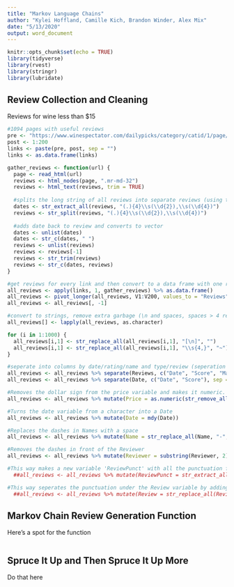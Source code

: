 ```yaml
---
title: "Markov Language Chains"
author: "Kylei Hoffland, Camille Kich, Brandon Winder, Alex Mix"
date: "5/13/2020"
output: word_document
---
```


```r
knitr::opts_chunk$set(echo = TRUE)
library(tidyverse)
library(rvest)
library(stringr)
library(lubridate)
```

## Review Collection and Cleaning

Reviews for wine less than $15

```r
#1094 pages with useful reviews
pre <- "https://www.winespectator.com/dailypicks/category/catid/1/page/"
post <- 1:200
links <- paste(pre, post, sep = "")
links <- as.data.frame(links)

```

```r
gather_reviews <- function(url) {
  page <- read_html(url)
  reviews <- html_nodes(page, ".mr-md-32")
  reviews <- html_text(reviews, trim = TRUE)
  
  #splits the long string of all reviews into separate reviews (using the date as the splitter)
  dates <- str_extract_all(reviews, "(.){4}\\s(\\d{2}),\\s(\\d{4})")
  reviews <- str_split(reviews, "(.){4}\\s(\\d{2}),\\s(\\d{4})")
  
  #adds date back to review and converts to vector
  dates <- unlist(dates)
  dates <- str_c(dates, " ")
  reviews <- unlist(reviews)
  reviews <- reviews[-1]
  reviews <- str_trim(reviews)
  reviews <- str_c(dates, reviews)
}

#get reviews for every link and then convert to a data frame with one review per row
all_reviews <- apply(links, 1, gather_reviews) %>% as.data.frame()
all_reviews <- pivot_longer(all_reviews, V1:V200, values_to = "Reviews")
all_reviews <- all_reviews[, -1]
```

```r
#convert to strings, remove extra garbage (\n and spaces, spaces > 4 replaced by '~')
all_reviews[] <- lapply(all_reviews, as.character)

for (i in 1:1000) {
  all_reviews[i,1] <- str_replace_all(all_reviews[i,1], "[\n]", "")
  all_reviews[i,1] <- str_replace_all(all_reviews[i,1], "\\s{4,}", "~")
}

#seperate into columns by date/rating/name and type/review (seperation character is '~')
all_reviews <- all_reviews %>% separate(Reviews, c("Date", "Score", "Maker", "Name", "Price", "Review", "Reviewer"), sep = "~", extra = "merge")
all_reviews <- all_reviews %>% separate(Date, c("Date", "Score"), sep = -2, remove = FALSE)
```


```r
#Removes the dollar sign from the price variable and makes it numeric.
all_reviews <- all_reviews %>% mutate(Price = as.numeric(str_remove_all(Price, "\\$")))

#Turns the date variable from a character into a Date
all_reviews <- all_reviews %>% mutate(Date = mdy(Date))

#Replaces the dashes in Names with a space
all_reviews <- all_reviews %>% mutate(Name = str_replace_all(Name, "-", " "))

#Removes the dashes in front of the Reviewer
all_reviews <- all_reviews %>% mutate(Reviewer = substring(Reviewer, 2))

#This way makes a new variable 'ReviewPunct' with all the punctuation for each review and removes the punctuation within the Review variable.
  ##all_reviews <- all_reviews %>% mutate(ReviewPunct = str_extract_all(Review, "[:punct:]")) %>% mutate(Review = removePunctuation(Review)) 

#This way seperates the punctuation under the Review variable by adding a space before and after the punctuation.
  ##all_reviews <- all_reviews %>% mutate(Review = str_replace_all(Review, ",", " ,")) %>% mutate(Review = str_replace_all(Review, "\\.", " .")) %>% mutate(Review = str_replace_all(Review, "-", " - "))
```

## Markov Chain Review Generation Function

Here's a spot for the function

```r

```

## Spruce It Up and Then Spruce It Up More

Do that here

```r

```

